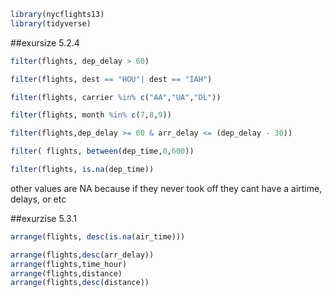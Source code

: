 

```r
library(nycflights13)
library(tidyverse)
```


##exursize 5.2.4
```r
filter(flights, dep_delay > 60)

```

```r
filter(flights, dest == "HOU"| dest == "IAH")
```

```r
filter(flights, carrier %in% c("AA","UA","DL"))
```

```r
filter(flights, month %in% c(7,8,9))
```

```r
filter(flights,dep_delay >= 60 & arr_delay <= (dep_delay - 30))
```

```r
filter( flights, between(dep_time,0,600))
```

```r
filter(flights, is.na(dep_time))
```

other values are NA because if they never took off they cant have a airtime, delays, or etc


##exurzise 5.3.1
```r
arrange(flights, desc(is.na(air_time)))

arrange(flights,desc(arr_delay))
arrange(flights,time_hour)
arrange(flights,distance)
arrange(flights,desc(distance))
```

